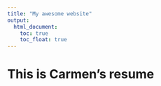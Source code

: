 ```yaml
---
title: "My awesome website"
output: 
  html_document:
    toc: true
    toc_float: true
---
```


# This is Carmen's resume
